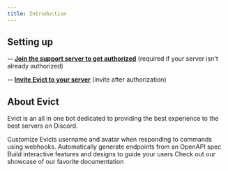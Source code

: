 ```yaml
---
title: Introduction
---
```


## Setting up
**-- [Join the support server to get authorized](https://evict.cc/discord)** (required if your server isn't already authorized)

**-- [Invite Evict to your server](https://discord.com/oauth2/authorize?client_id=1203514684326805524&permissions=8&integration_type=0&scope=bot)** (invite after authorization)

## About Evict

Evict is an all in one bot dedicated to providing the best experience to the best servers on Discord.

<CardGroup cols={2}>
  <Card
    title="Setup Customizable Outputs For Commands"
    icon="palette"
    href="https://docs.evict.cc/configuration/reskin"
  >
    Customize Evicts username and avatar when responding to commands using webhooks.
  </Card>
  <Card
    title="Reference APIs"
    icon="code"
    href="https://mintlify.com/docs/api-playground/openapi"
  >
    Automatically generate endpoints from an OpenAPI spec
  </Card>
  <Card
    title="Add Components"
    icon="screwdriver-wrench"
    href="https://mintlify.com/docs/components/accordion"
  >
    Build interactive features and designs to guide your users
  </Card>
  <Card
    title="Get Inspiration"
    icon="stars"
    href="https://mintlify.com/customers"
  >
    Check out our showcase of our favorite documentation
  </Card>
</CardGroup>
